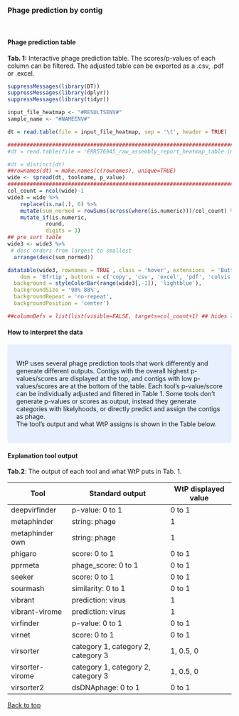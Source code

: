<br>

### Phage prediction by contig

<br>

#### **Phage prediction table**


**Tab. 1:** Interactive phage prediction table. The scores/p-values of each column can be filtered.
The adjusted table can be exported as a .csv, .pdf or .excel.

```r
suppressMessages(library(DT))
suppressMessages(library(dplyr))
suppressMessages(library(tidyr))

input_file_heatmap <- "#RESULTSENV#"
sample_name <- "#NAMEENV#"

dt = read.table(file = input_file_heatmap, sep = '\t', header = TRUE)

###########################################################################################################
#dt = read.table(file = 'ERR576945_raw_assembly_report_heatmap_table.input', sep = '\t', header = TRUE)

#dt = distinct(dt)
##rownames(dt) = make.names(c(rownames), unique=TRUE)
wide <- spread(dt, toolname, p_value)
############################################################################################################
col_count = ncol(wide)-1
wide3 = wide %>% 
    replace(is.na(.), 0) %>%
    mutate(sum_normed = rowSums(across(where(is.numeric)))/col_count) %>%   # norm sum of pvalue of tooles
    mutate_if(is.numeric,
            round,
            digits = 3)
## pre sort table
wide3 <- wide3 %>% 
 # desc orders from largest to smallest
  arrange(desc(sum_normed))

datatable(wide3, rownames = TRUE , class = 'hover', extensions  = 'Buttons', filter = "top", options = list(
    dom = 'Bfrtip', buttons = c('copy', 'csv', 'excel', 'pdf', 'colvis'))) %>% formatStyle(names(wide3),
  background = styleColorBar(range(wide3[,-1]), 'lightblue'),
  backgroundSize = '98% 88%',
  backgroundRepeat = 'no-repeat',
  backgroundPosition = 'center')

##columnDefs = list(list(visible=FALSE, targets=col_count+1) ## hides last column

```

#### **How to interpret the data**

<style>
div.blue { background-color:#e6f0ff; border-radius: 5px; padding: 20px;}
</style>
<div class = "blue">
WtP uses several phage prediction tools that work differently and generate different outputs. 
Contigs with the overall highest p-values/scores are displayed at the top, and contigs with low p-values/scores are at the bottom of the table.
Each tool's p-value/score can be individually adjusted and filtered in Table 1. 
Some tools don't generate p-values or scores as output, instead they generate categories with likelyhoods, or directly predict and assign the contigs as phage.  
The tool's output and what WtP assigns is shown in the Table below.    
</div>


#### **Explanation tool output**

**Tab.2**: The output of each tool and what WtP puts in Tab. 1.
  
Tool | Standard output | WtP displayed value | 
|-|-|-|
|deepvirfinder  |p-value: 0 to 1          | 0 to 1  |
|metaphinder    |string: phage          | 1     |
|metaphinder own| string: phage         | 1     |
|phigaro        | score: 0 to 1           | 0 to 1  |
|pprmeta        |phage_score: 0 to 1      | 0 to 1  |
|seeker         |score: 0 to 1            | 0 to 1  |
|sourmash       |similarity: 0 to 1       | 0 to 1  |
|vibrant        |prediction: virus      | 1     |
|vibrant-virome |prediction: virus      | 1     |
|virfinder      |p-value: 0 to 1         | 0 to 1  |
|virnet         |score: 0 to 1           | 0 to 1  |
|virsorter      |category 1, category 2, category 3| 1, 0.5, 0  |
|virsorter-virome|category 1, category 2, category 3| 1, 0.5, 0  |
|virsorter2     |dsDNAphage: 0 to 1          | 0 to 1     |

<a href="#top">Back to top</a>